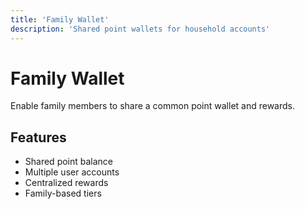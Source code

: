 ```yaml
---
title: 'Family Wallet'
description: 'Shared point wallets for household accounts'
---
```


# Family Wallet

Enable family members to share a common point wallet and rewards.

## Features

- Shared point balance
- Multiple user accounts
- Centralized rewards
- Family-based tiers

